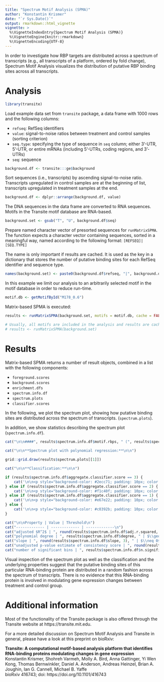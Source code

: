 ```yaml
---
title: "Spectrum Motif Analysis (SPMA)"
author: "Konstantin Krismer"
date: "`r Sys.Date()`"
output: rmarkdown::html_vignette
vignette: >
  %\VignetteIndexEntry{Spectrum Motif Analysis (SPMA)}
  %\VignetteEngine{knitr::rmarkdown}
  %\VignetteEncoding{UTF-8}
---
```


In order to investigate how RBP targets are distributed across a spectrum of transcripts (e.g., all transcripts of a platform, ordered by fold change), Spectrum Motif Analysis visualizes the distribution of putative RBP binding sites across all transcripts.

# Analysis

```r
library(transite)
```

Load example data set from `transite` package, a data frame with 1000 rows and the following columns:

* `refseq`: RefSeq identifiers
* `value`: signal-to-noise ratios between treatment and control samples (sorting criterion)
* `seq.type`: specifying the type of sequence in `seq` column; either 3'-UTR, 5'-UTR, or entire mRNAs (including 5'-UTRs, coding regions, and 3'-UTRs)
* `seq`: sequence

```r
background.df <- transite:::ge$background
```

Sort sequences (i.e., transcripts) by ascending signal-to-noise ratio. Transcripts upregulated in control samples are at the beginning of list, transcripts upregulated in treatment samples at the end.

```r
background.df <- dplyr::arrange(background.df, value)
```

The DNA sequences in the data frame are converted to RNA sequences. Motifs in the Transite motif database are RNA-based.

```r
background.set <- gsub("T", "U", background.df$seq)
```

Prepare named character vector of presorted sequences for `runMatrixSPMA`. The function expects a character vector containing sequences, sorted in a meaningful way, named according to the following format: `[REFSEQ]|[SEQ.TYPE]`

The name is only important if results are cached. It is used as the key in a dictionary that stores the number of putative binding sites for each RefSeq identifier and sequence type.

```r
names(background.set) <- paste0(background.df$refseq, "|", background.df$seq.type)
```

In this example we limit our analysis to an arbitrarily selected motif in the motif database in order to reduce run-time.

```r
motif.db <- getMotifById("M178_0.6")
```

Matrix-based SPMA is executed:

```r
results <- runMatrixSPMA(background.set, motifs = motif.db, cache = FALSE)

# Usually, all motifs are included in the analysis and results are cached to make subsequent analyses more efficient.
# results <- runMatrixSPMA(background.set)
```

# Results

Matrix-based SPMA returns a number of result objects, combined in a list with the following components:

* `foreground.scores`
* `background.scores`
* `enrichment.dfs`
* `spectrum.info.df`
* `spectrum.plots`
* `classifier.scores`

In the following, we plot the spectrum plot, showing how putative binding sites are distributed across the spectrum of transcripts. (`spectrum.plots`).

In addition, we show statistics describing the spectrum plot (`spectrum.info.df`).

```r
cat("\n\n####", results$spectrum.info.df$motif.rbps, " (", results$spectrum.info.df$motif.id, ")\n\n", sep = "")
  
cat("\n\n**Spectrum plot with polynomial regression:**\n\n")

grid::grid.draw(results$spectrum.plots[[1]])

cat("\n\n**Classification:**\n\n")

if (results$spectrum.info.df$aggregate.classifier.score == 3) {
    cat('\n\n<p style="background-color: #2ecc71; padding: 10px; color: white; margin: 0">spectrum classification: non-random (3 out of 3 criteria met)</p>\n\n')
} else if (results$spectrum.info.df$aggregate.classifier.score == 2) {
    cat('\n\n<p style="background-color: #f1c40f; padding: 10px; color: white; margin: 0">spectrum classification: random (2 out of 3 criteria met)</p>\n\n')
} else if (results$spectrum.info.df$aggregate.classifier.score == 1) {
    cat('\n\n<p style="background-color: #e67e22; padding: 10px; color: white; margin: 0">spectrum classification: random (1 out of 3 criteria met)</p>\n\n')
} else {
    cat('\n\n<p style="background-color: #c0392b; padding: 10px; color: white; margin: 0">spectrum classification: random (0 out of 3 criteria met)</p>\n\n')
}

cat("\n\nProperty | Value | Threshold\n")
cat("------------- | ------------- | -------------\n")
cat("adjusted $R^2$ | ", round(results$spectrum.info.df$adj.r.squared, 3), " | $\\geq 0.4$ \n")
cat("polynomial degree | ", results$spectrum.info.df$degree, " | $\\geq 1$ \n")
cat("slope | ", round(results$spectrum.info.df$slope, 3), " | $\\neq 0$ \n")
cat("unadjusted p-value estimate of consistency score | ", round(results$spectrum.info.df$consistency.score.p.value, 7), " | $< 0.000005$ \n")
cat("number of significant bins | ", results$spectrum.info.df$n.significant, " | ", paste0("$\\geq ", floor(40 / 10), "$"), " \n\n")
```

Visual inspection of the spectrum plot as well as the classification and the underlying properties suggest that the putative binding sites of this particular RNA-binding protein are distributed in a random fashion across the spectrum of transcripts. There is no evidence that this RNA-binding protein is involved in modulating gene expression changes between treatment and control group.

# Additional information

Most of the functionality of the Transite package is also offered through the Transite website at https://transite.mit.edu.

For a more detailed discussion on Spectrum Motif Analysis and Transite in general, please have a look at this preprint on bioRxiv:

**Transite: A computational motif-based analysis platform that identifies RNA-binding proteins modulating changes in gene expression**  
Konstantin Krismer, Shohreh Varmeh, Molly A. Bird, Anna Gattinger, Yi Wen Kong, Thomas Bernwinkler, Daniel A. Anderson, Andreas Heinzel, Brian A. Joughin, Ian G. Cannell, Michael B. Yaffe  
bioRxiv 416743; doi: https://doi.org/10.1101/416743
